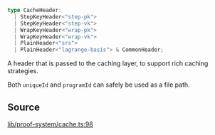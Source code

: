 ```ts
type CacheHeader: 
  | StepKeyHeader<"step-pk">
  | StepKeyHeader<"step-vk">
  | WrapKeyHeader<"wrap-pk">
  | WrapKeyHeader<"wrap-vk">
  | PlainHeader<"srs">
  | PlainHeader<"lagrange-basis"> & CommonHeader;
```

A header that is passed to the caching layer, to support rich caching strategies.

Both `uniqueId` and `programId` can safely be used as a file path.

## Source

[lib/proof-system/cache.ts:98](https://github.com/o1-labs/o1js/blob/main/src/lib/proof-system/cache.ts#L98)
